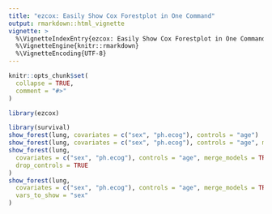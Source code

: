 ```yaml
---
title: "ezcox: Easily Show Cox Forestplot in One Command"
output: rmarkdown::html_vignette
vignette: >
  %\VignetteIndexEntry{ezcox: Easily Show Cox Forestplot in One Command}
  %\VignetteEngine{knitr::rmarkdown}
  %\VignetteEncoding{UTF-8}
---
```


```r
knitr::opts_chunk$set(
  collapse = TRUE,
  comment = "#>"
)
```

```r
library(ezcox)
```

```r
library(survival)
show_forest(lung, covariates = c("sex", "ph.ecog"), controls = "age")
show_forest(lung, covariates = c("sex", "ph.ecog"), controls = "age", merge_models = TRUE)
show_forest(lung,
  covariates = c("sex", "ph.ecog"), controls = "age", merge_models = TRUE,
  drop_controls = TRUE
)
show_forest(lung,
  covariates = c("sex", "ph.ecog"), controls = "age", merge_models = TRUE,
  vars_to_show = "sex"
)

```

